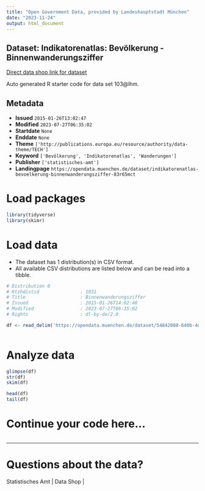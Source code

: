 ```yaml
---
title: "Open Government Data, provided by Landeshauptstadt München"
date: "2023-11-24"
output: html_document
---
```


## Dataset: Indikatorenatlas: Bevölkerung - Binnenwanderungsziffer

[Direct data shop link for dataset](https://opendata.muenchen.de/dataset/indikatorenatlas-bevoelkerung-binnenwanderungsziffer-83r65mct)

Auto generated R starter code for data set 103@lhm.

## Metadata

- **Issued** `2015-01-26T13:02:47`
- **Modified** `2023-07-27T06:35:02`
- **Startdate** `None`
- **Enddate** `None`
- **Theme** `['http://publications.europa.eu/resource/authority/data-theme/TECH']`
- **Keyword** `['Bevölkerung', 'Indikatorenatlas', 'Wanderungen']`
- **Publisher** `['statistisches-amt']`
- **Landingpage** `https://opendata.muenchen.de/dataset/indikatorenatlas-bevoelkerung-binnenwanderungsziffer-83r65mct`


# Load packages

```r

library(tidyverse)
library(skimr)

```

# Load data

-   The dataset has 1 distribution(s) in CSV format.
-   All available CSV distributions are listed below and can be read into a tibble.

```r

# Distribution 0
# Ktzhdistid               : 1031
# Title                    : Binnenwanderungsziffer
# Issued                   : 2015-01-26T14:02:48
# Modified                 : 2023-07-27T06:35:02
# Rights                   : dl-by-de/2.0

df <- read_delim('https://opendata.muenchen.de/dataset/54842008-640b-4d33-98d3-1a2196860eb4/resource/13660905-e6ed-404b-99c2-894712373d28/download/indikat_bevoelkerung_binnenwanderungsziffer_240723.csv')



```

# Analyze data

```r

glimpse(df)
str(df)
skim(df)

head(df)
tail(df)

```

# Continue your code here...

```r

```

------------------------------------------------------------------------

# Questions about the data?

Statistisches Amt | Data Shop | 
